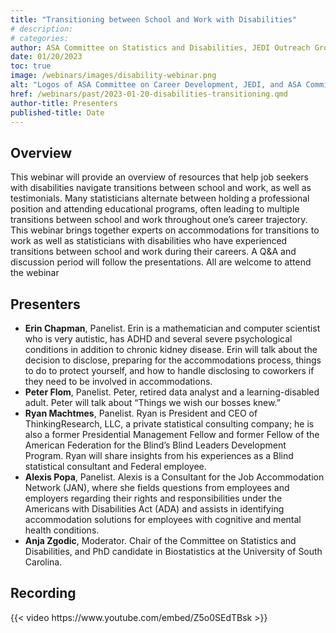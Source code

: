 ```yaml
---
title: "Transitioning between School and Work with Disabilities"
# description:
# categories:
author: ASA Committee on Statistics and Disabilities, JEDI Outreach Group, and ASA Committee on Career Development
date: 01/20/2023
toc: true
image: /webinars/images/disability-webinar.png
alt: "Logos of ASA Committee on Career Development, JEDI, and ASA Committee on Statistics and Disability. An illustration of diverse group of people with the title 'Transitioning Between School and Work with Disabilities'. Webinar date/time and QR code for Zoom registration."
href: /webinars/past/2023-01-20-disabilities-transitioning.qmd
author-title: Presenters
published-title: Date
---
```

## Overview

This webinar will provide an overview of resources that help job seekers with disabilities navigate transitions between school and work, as well as testimonials.
Many statisticians alternate between holding a professional position and attending educational programs, often leading to multiple transitions between school and work throughout one's career trajectory.
This webinar brings together experts on accommodations for transitions to work as well as statisticians with disabilities who have experienced transitions between school and work during their careers.
A Q&A and discussion period will follow the presentations.
All are welcome to attend the webinar

## Presenters

-   **Erin Chapman**, Panelist. Erin is a mathematician and computer scientist who is very autistic, has ADHD and several severe psychological conditions in addition to chronic kidney disease. Erin will talk about the decision to disclose, preparing for the accommodations process, things to do to protect yourself, and how to handle disclosing to coworkers if they need to be involved in accommodations.
-   **Peter Flom**, Panelist. Peter, retired data analyst and a learning-disabled adult. Peter will talk about "Things we wish our bosses knew."
-   **Ryan Machtmes**, Panelist. Ryan is President and CEO of ThinkingResearch, LLC, a private statistical consulting company; he is also a former Presidential Management Fellow and former Fellow of the American Federation for the Blind's Blind Leaders Development Program. Ryan will share insights from his experiences as a Blind statistical consultant and Federal employee.
-   **Alexis Popa**, Panelist. Alexis is a Consultant for the Job Accommodation Network (JAN), where she fields questions from employees and employers regarding their rights and responsibilities under the Americans with Disabilities Act (ADA) and assists in identifying accommodation solutions for employees with cognitive and mental health conditions.
-   **Anja Zgodic**, Moderator. Chair of the Committee on Statistics and Disabilities, and PhD candidate in Biostatistics at the University of South Carolina.

## Recording

{{< video https://www.youtube.com/embed/Z5o0SEdTBsk >}}
<!-- Recording coming soon. Sign up for our [weekly newsletter](../../weekly-newsletter.qmd) to be notified when recording is available.  -->

<!-- ## Slides
[![](/webinars/images/incorporating-diversity.png){fig-alt="Title page from slide deck for the webinar, 'Incorporating Diversity, Equity, and Inclusion Principles in Biostatistics Courses: Two Case Studies'"}](https://drive.google.com/file/d/1mKil-a244bGMPzaV6TcpPY74asFbi6no/view){aria-label="Download the slides from the webinar, 'Incorporating Diversity, Equity, and Inclusion Principles in Biostatistics Courses: Two Case Studies'"} -->
